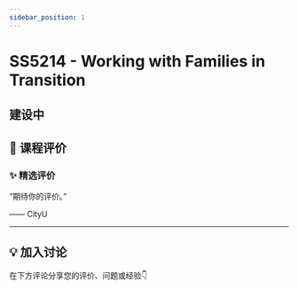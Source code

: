```yaml
---
sidebar_position: 1
---
```



# SS5214 - Working with Families in Transition

## 建设中

## **💬 课程评价**

### ✨ **精选评价**
<div className={commentStyles.commentBox}>
    <p className={commentStyles.commentText}>
        “期待你的评价。”
    </p>
    <p className={commentStyles.commentAuthor}>—— CityU</p>
</div>

---

## **💡 加入讨论**

在下方评论分享您的评价、问题或经验👇
<Utterances />
